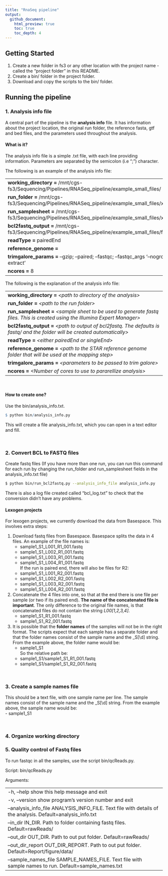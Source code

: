 ```yaml
---
title: "RnaSeq pipeline"
output:
  github_document:
    html_preview: true
    toc: true
    toc_depth: 4
---
```


## Getting Started

1. Create a new folder in fs3 or any other location with the project name - called the "project folder" in this README.   
2. Create a bin/ folder in the project folder.   
3. Download and copy the scripts to the bin/ folder.   

## Running the pipeline

### 1. Analysis info file
A central part of the pipeline is the **analysis info** file. It has information about the project location, the original run folder, the reference fasta, gtf and bed files, and the parameters used throughout the analysis.   

#### What is it?
The analysis info file is a simple .txt file, with each line providing information. Parameters are separated by the semicolon (i.e ";") character.   

The following is an example of the analysis info file:   

--------------------------------------------------------------------------------------------------   
**working_directory =** /mnt/cgs-fs3/Sequencing/Pipelines/RNASeq_pipeline/example_small_files/    
**run_folder =** /mnt/cgs-fs3/Sequencing/Pipelines/RNASeq_pipeline/example_small_files/xxx   
**run_samplesheet =** /mnt/cgs-fs3/Sequencing/Pipelines/RNASeq_pipeline/example_small_files/xxx    
**bcl2fastq_output =** /mnt/cgs-fs3/Sequencing/Pipelines/RNASeq_pipeline/example_small_files/fastq/   
**readType =** pairedEnd    
**reference_genome =**    
**trimgalore_params =** --gzip; --paired; --fastqc; --fastqc_args '--nogroup --extract'   
**ncores =** 8   
--------------------------------------------------------------------------------------------------   

The following is the explanation of the analysis info file:   

--------------------------------------------------------------------------------------------------   
**working_directory =** *\<path to directory of the analysis\>*   
**run_folder =** *\<path to the run folder\>*    
**run_samplesheet =** *\<sample sheet to be used to generate fastq files. This is created using the Illumina Expert Manager\>*    
**bcl2fastq_output =** *\<path to output of bcl2fastq. The defaults is fastq/ and the folder will be created automatically\>*    
**readType =** *\<either pairedEnd or singleEnd\>*     
**reference_genome =** *\<path to the STAR reference genome folder that will be used at the mapping step\>*   
**trimgalore_params =** *\<parameters to be passed to trim galore\>*    
**ncores =** *\<Number of cores to use to pararellize analysis\>*    
--------------------------------------------------------------------------------------------------    
   
<br>   

#### How to create one?

Use the bin/analysis_info.txt.   

```r
$ python bin/analysis_info.py
```

This will create a file analysis_info.txt, which you can open in a text editor and fill.

<br>   

### 2. Convert BCL to FASTQ files
Create fastq files (If you have more than one run, you can run this command for each run by changing the run_folder and run_samplesheet fields in the analysis_info.txt file)
```bash
$ python bin/run_bcl2fastq.py --analysis_info_file analysis_info.py
```
There is also a log file created called "bcl_log.txt" to check that the conversion didn't have any problems. 

#### Lexogen projects
For lexogen projects, we currently download the data from Basespace. This involves extra steps:   

1. Download fastq files from Basespace. Basespace splits the data in 4 files. An example of the file names is:   
    + sample1_S1_L001_R1_001.fastq   
    + sample1_S1_L002_R1_001.fastq   
    + sample1_S1_L003_R1_001.fastq   
    + sample1_S1_L004_R1_001.fastq    
If the run is paired end, there will also be files for R2:   
    + sample1_S1_L001_R2_001.fastq   
    + sample1_S1_L002_R2_001.fastq   
    + sample1_S1_L003_R2_001.fastq   
    + sample1_S1_L004_R2_001.fastq   
   
   
2. Concatenate the 4 files into one, so that at the end there is one file per sample (or two if its paired end). **The name of the concatenated file is important**. The only difference to the original file names, is that concatenated files do not contain the string *L00[1,2,3,4]*.   
    + sample1_S1_R1_001.fastq   
    + sample1_S1_R2_001.fastq   

3. It is possible that the **folder names** of the samples will not be in the right format. The scripts expect that each sample has a separate folder and that the folder names consist of the sample name and the _S[\\d] string. From the example above, the folder name would be:   
    + sample1_S1   
So the relative path be:  
    + sample1_S1/sample1_S1_R1_001.fastq
    + sample1_S1/sample1_S1_R2_001.fastq   
    
<br>

### 3. Create a sample names file
This should be a text file, with one sample name per line. The sample names consist of the sample name and the _S[\\d] string. From the example above, the sample name would be:   
- sample1_S1   
    
<br>

### 4. Organize working directory

### 5. Quality control of Fastq files
To run fastqc in all the samples, use the script bin/qcReads.py. 

Script: bin/qcReads.py

Arguments:   

--------------------------------------------------------------------------------------------------
-h, --help	show this help message and exit
-v, --version	show program's version number and exit
--analysis_info_file	ANALYSIS_INFO_FILE. Text file with details of the analysis. Default=analysis_info.txt
--in_dir	IN_DIR. Path to folder containing fastq files. Default=rawReads/
--out_dir	OUT_DIR. Path to out put folder. Default=rawReads/
--out_dir_report	OUT_DIR_REPORT. Path to out put folder. Default=Report/figure/data/
--sample_names_file	SAMPLE_NAMES_FILE. Text file with sample names to run. Default=sample_names.txt
--------------------------------------------------------------------------------------------------



